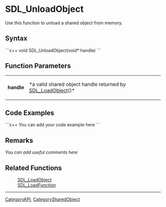 <!-- pragma section-numbers off -->
<!-- pragma disable-camelcase -->

= SDL_UnloadObject =
Use this function to unload a shared object from memory.


== Syntax ==
```c++
void SDL_UnloadObject(void* handle)
```

== Function Parameters ==
{|
|'''handle'''
|*a valid shared object handle returned by [[SDL_LoadObject]]()*
|}

== Code Examples ==
```c++
You can add your code example here
```

== Remarks ==
''You can add useful comments here''

== Related Functions ==
:[[SDL_LoadObject]]
:[[SDL_LoadFunction]]

----
[[CategoryAPI]], [[CategorySharedObject]]
